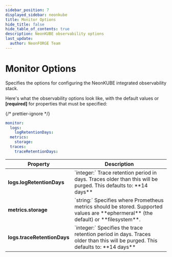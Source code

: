 ```yaml
---
sidebar_position: 7
displayed_sidebar: neonkube
title: Monitor Options
hide_title: false
hide_table_of_contents: true
description: NeonKUBE observability options
last_update:
  author: NeonFORGE Team
---
```



# Monitor Options

Specifies the options for configuring the NeonKUBE integrated observability stack.

Here's what the observability options look like, with the default values or **[required]** for properties that must be
specified:

{/* prettier-ignore */}
```yaml
monitor:
  logs:
    logRetentionDays:
  metrics:
    storage:
  traces:
    traceRetentionDays:
```

<table>
  <thead>
    <th>Property</th>
    <th>Description</th>
  </thead>
  <tr>
    <td>
      <b>logs.logRetentionDays</b>
    </td>
    <td>
      `integer:` Trace retention period in days. Traces older than this will be purged. This defaults to: **14 days**
    </td>
  </tr>
  <tr>
    <td>
      <b>metrics.storage</b>
    </td>
    <td>
      `string:` Specifies where Prometheus metrics should be stored. Supported values are **ephermeral** (the default)
      or **filesystem**.
    </td>
  </tr>
  <tr>
    <td>
      <b>logs.traceRetentionDays</b>
    </td>
    <td>
      `integer:` Specifies the trace retention period in days. Traces older than this will be purged. This defaults to:
      **14 days**
    </td>
  </tr>
</table>
